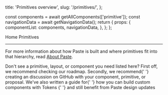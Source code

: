   title: 'Primitives overview',
  slug: '/primitives/',
};



  const components = await getAllComponents(['primitive']);
  const navigationData = await getNavigationData();
  return {
    props: {
      componentList: components,
      navigationData,
    },
  };
};

<Breadcrumb>
  <BreadcrumbItem href="/">Home</BreadcrumbItem>
</Breadcrumb>
<Heading as="h1" variant="heading10">
  Primitives
</Heading>

---

For more information about how Paste is built and where primitives fit into that hierarchy, read [About Paste](/introduction/about-paste#whats-a-design-system).

<ComponentOverviewTable categoryRoute={SidebarCategoryRoutes.PRIMITIVES} componentsList={props.componentList} />

<Callout variant="neutral" marginY="space70">
  <CalloutHeading as="h2">Don't see a primitive, layout, or component you need listed here?</CalloutHeading>
  <CalloutList as="ul">
    <CalloutListItem>
      First off, we recommend <SiteLink href="/roadmap">checking our roadmap</SiteLink>.
    </CalloutListItem>
    <CalloutListItem>
      Secondly, we recommend{' '}
      <Anchor href="https://github.com/twilio-labs/paste/discussions">creating an discussion on GitHub</Anchor> with
      your component, primitive, or proposal.
    </CalloutListItem>
    <CalloutListItem>
      We've also written a guide for{' '}
      <Anchor href="/customization/composing-custom-components-with-design-tokens">
        how you can build custom components with Tokens
      </Anchor>{' '}
      and still benefit from Paste design updates
    </CalloutListItem>
  </CalloutList>
</Callout>
